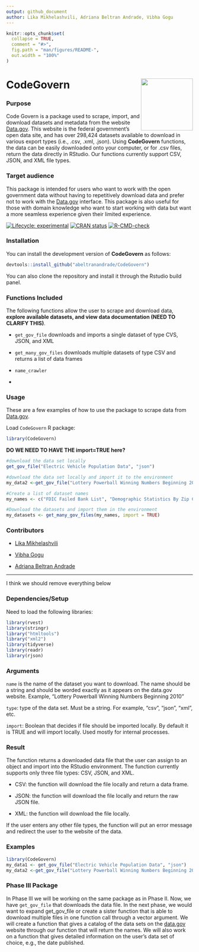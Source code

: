 ```yaml
---
output: github_document
author: Lika Mikhelashvili, Adriana Beltran Andrade, Vibha Gogu
---
```


<!-- README.md is generated from README.Rmd. Please edit that file -->

```r
knitr::opts_chunk$set(
  collapse = TRUE,
  comment = "#>",
  fig.path = "man/figures/README-",
  out.width = "100%"
)
```

# CodeGovern <img src="data-raw/hex_codegovern_US_colors.png" align="right" height=140/>

### Purpose
Code Govern is a package used to scrape, import, and download datasets and metadata from the website [Data.gov](https://data.gov/). This website is the federal government's open data site, and has over 298,424 datasets available to download in various export types (i.e., .csv, .xml, .json). Using **CodeGovern** functions, the data can be easily downloaded onto your computer, or for .csv files, return the data directly in RStudio. Our functions currently support CSV, JSON, and XML file types.

### Target audience
This package is intended for users who want to work with the open government data without having to repetitively download data and prefer not to work with the [Data.gov](https://data.gov/) interface. This package is also useful for those with domain knowledge who want to start working with data but want a more seamless experience given their limited experience.

<!-- badges: start -->
[![Lifecycle: experimental](https://img.shields.io/badge/lifecycle-experimental-orange.svg)](https://lifecycle.r-lib.org/articles/stages.html#experimental)
[![CRAN status](https://www.r-pkg.org/badges/version/CodeGovern)](https://CRAN.R-project.org/package=CodeGovern)
[![R-CMD-check](https://github.com/abeltranandrade/CodeGovern/actions/workflows/R-CMD-check.yaml/badge.svg)](https://github.com/abeltranandrade/CodeGovern/actions/workflows/R-CMD-check.yaml)
<!-- badges: end -->

### Installation

You can install the development version of **CodeGovern** as follows:

``` r
devtools::install_github("abeltranandrade/CodeGovern")
```
You can also clone the repository and install it through the Rstudio build panel. 

### Functions Included

The following functions allow the user to scrape and download data, **explore available datasets, and view data documentation (NEED TO CLARIFY THIS)**.

- `get_gov_file` downloads and imports a single dataset of type CVS, JSON, and XML

- `get_many_gov_files` downloads multiple datasets of type CSV and returns a list of data frames

- `name_crawler`

- 


### Usage

These are a few examples of how to use the package to scrape data from [Data.gov](https://data.gov/).

Load `CodeGovern` R package:

```r
library(CodeGovern)
```


**DO WE NEED TO HAVE THE import=TRUE here?**
```r
#download the data set locally
get_gov_file("Electric Vehicle Population Data", "json") 

#download the data set locally and import it to the environment
my_data2 <-get_gov_file("Lottery Powerball Winning Numbers Beginning 2010", "csv") 
```

```r
#Create a list of dataset names
my_names <- c("FDIC Failed Bank List", "Demographic Statistics By Zip Code")

#Download the datasets and import them in the environment
my_datasets <- get_many_gov_files(my_names, import = TRUE)
```


### Contributors

- [Lika Mikhelashvili](https://github.com/lmikhelashvili)

- [Vibha Gogu](https://github.com/vibhagogu)

- [Adriana Beltran Andrade](https://github.com/abeltranandrade)

-------------------

I think we should remove everything below

### Dependencies/Setup
Need to load the following libraries:

```r
library(rvest)
library(stringr)
library("htmltools")
library("xml2")
library(tidyverse)
library(readr)
library(rjson)
```

### Arguments

`name` is the name of the dataset you want to download. The name should be a string and should be worded exactly as it appears on the data.gov website. Example, "Lottery Powerball Winning Numbers Beginning 2010"

`type`: type of the data set. Must be a string. For example, "csv", "json", "xml", etc. 

`import`: Boolean that decides if file should be imported locally. By default it is TRUE and will import locally. Used mostly for internal processes. 


### Result
The function returns a downloaded data file that the user can assign to an object and import into the RStudio environment. The function currently supports only three file types: CSV, JSON, and XML.

- CSV: the function will download the file locally and return a data frame.

- JSON: the function will download the file locally and return the raw JSON file.

- XML: the function will download the file locally.

If the user enters any other file types, the function will put an error message and redirect the user to the website of the data.


### Examples

```r
library(CodeGovern)
my_data1 <- get_gov_file("Electric Vehicle Population Data", "json")
my_data2 <-get_gov_file("Lottery Powerball Winning Numbers Beginning 2010", "csv")
```

### Phase III Package

In Phase III we will be working on the same package as in Phase II. Now, we have `get_gov_file` that downloads the data file. In the next phase, we would want to expand get_gov_file or create a sister function that is able to download multiple files in one function call through a vector argument. We will create a function that gives a catalog of the data sets on the [data.gov](http://www.data.gov) website through our function that will return the names. We will also work on a function that gives detailed information on the user's data set of choice, e.g., the date published. 
